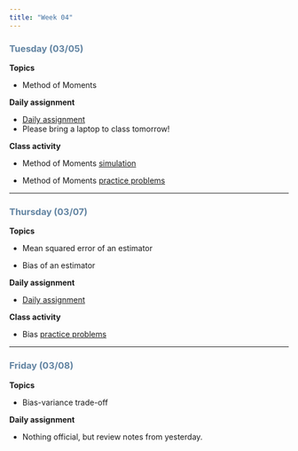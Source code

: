 ```yaml
---
title: "Week 04"
---
```


::: {style="color: #6284a2"}
### Tuesday (03/05)
:::

**Topics**

-   Method of Moments

**Daily assignment**

-   [Daily assignment](daily/DA_07.pdf)
-   Please bring a laptop to class tomorrow!

**Class activity**

-   Method of Moments [simulation](class/mark_recapture.Rmd)

-   Method of Moments [practice problems](class/07_MM.pdf)

------------------------------------------------------------------------

::: {style="color: #6284a2"}
### Thursday (03/07)
:::

**Topics**

-   Mean squared error of an estimator

-   Bias of an estimator

**Daily assignment**

-   [Daily assignment](daily/DA_08.pdf)

**Class activity**

-   Bias [practice problems](class/08_bias.pdf)

------------------------------------------------------------------------

::: {style="color: #6284a2"}
### Friday (03/08)
:::

**Topics**

-   Bias-variance trade-off

**Daily assignment**

-   Nothing official, but review notes from yesterday.
